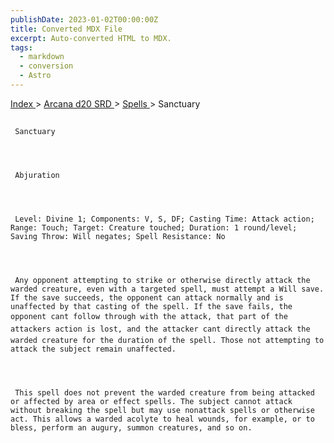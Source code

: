 ```yaml
---
publishDate: 2023-01-02T00:00:00Z
title: Converted MDX File
excerpt: Auto-converted HTML to MDX.
tags:
  - markdown
  - conversion
  - Astro
---
```







[
      Index
     ](-index)
     >
     [
      Arcana d20 SRD
     ](arcana-d20-srd-index)
     >
     [
      Spells
     ](arcana-d20-srd-spells-index)
     > Sanctuary
    





## 
     Sanctuary
    



     Abjuration
    



     Level: Divine 1; Components: V, S, DF; Casting Time: Attack action; Range: Touch; Target: Creature touched; Duration: 1 round/level; Saving Throw: Will negates; Spell Resistance: No
    



     Any opponent attempting to strike or otherwise directly attack the warded creature, even with a targeted spell, must attempt a Will save. If the save succeeds, the opponent can attack normally and is unaffected by that casting of the spell. If the save fails, the opponent cant follow through with the attack, that part of the attackers action is lost, and the attacker cant directly attack the warded creature for the duration of the spell. Those not attempting to attack the subject remain unaffected.
    



     This spell does not prevent the warded creature from being attacked or affected by area or effect spells. The subject cannot attack without breaking the spell but may use nonattack spells or otherwise act. This allows a warded acolyte to heal wounds, for example, or to bless, perform an augury, summon creatures, and so on.
    




